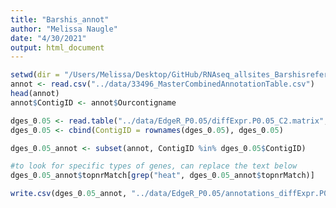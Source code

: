 ```yaml
---
title: "Barshis_annot"
author: "Melissa Naugle"
date: "4/30/2021"
output: html_document
---
```


```r
setwd(dir = "/Users/Melissa/Desktop/GitHub/RNAseq_allsites_Barshisreference/Scripts/")
annot <- read.csv("../data/33496_MasterCombinedAnnotationTable.csv")
head(annot)
annot$ContigID <- annot$Ourcontigname

dges_0.05 <- read.table("../data/EdgeR_P0.05/diffExpr.P0.05_C2.matrix", sep = "\t")
dges_0.05 <- cbind(ContigID = rownames(dges_0.05), dges_0.05)

```


```r
dges_0.05_annot <- subset(annot, ContigID %in% dges_0.05$ContigID)

#to look for specific types of genes, can replace the text below 
dges_0.05_annot$topnrMatch[grep("heat", dges_0.05_annot$topnrMatch)]

write.csv(dges_0.05_annot, "../data/EdgeR_P0.05/annotations_diffExpr.P0.05_C2.matrix.csv")

```


